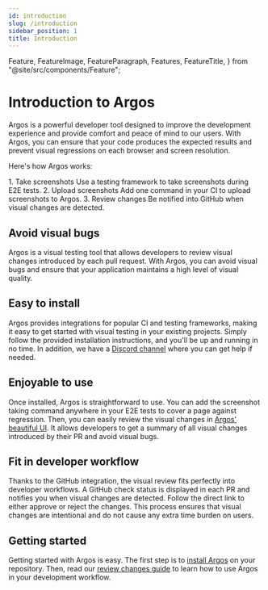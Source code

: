 ```yaml
---
id: introduction
slug: /introduction
sidebar_position: 1
title: Introduction
---
```


  Feature,
  FeatureImage,
  FeatureParagraph,
  Features,
  FeatureTitle,
} from "@site/src/components/Feature";


# Introduction to Argos

Argos is a powerful developer tool designed to improve the development experience and provide comfort and peace of mind to our users. With Argos, you can ensure that your code produces the expected results and prevent visual regressions on each browser and screen resolution.

Here's how Argos works:

<Features>
  <Feature>
    <FeatureImage src={cameraIcon} />
    <FeatureTitle>1. Take screenshots</FeatureTitle>
    <FeatureParagraph>
      Use a testing framework to take screenshots during E2E tests.
    </FeatureParagraph>
  </Feature>
  <Feature>
    <FeatureImage src={uploadIcon} />
    <FeatureTitle>2. Upload screenshots</FeatureTitle>
    <FeatureParagraph>
      Add one command in your CI to upload screenshots to Argos.
    </FeatureParagraph>
  </Feature>
  <Feature>
    <FeatureImage src={checkIcon} />
    <FeatureTitle>3. Review changes</FeatureTitle>
    <FeatureParagraph>
      Be notified into GitHub when visual changes are detected.
    </FeatureParagraph>
  </Feature>
</Features>

## Avoid visual bugs

Argos is a visual testing tool that allows developers to review visual changes introduced by each pull request. With Argos, you can avoid visual bugs and ensure that your application maintains a high level of visual quality.

## Easy to install

Argos provides integrations for popular CI and testing frameworks, making it easy to get started with visual testing in your existing projects. Simply follow the provided installation instructions, and you'll be up and running in no time. In addition, we have a [Discord channel](https://discord.gg/WjzGrQGS4A) where you can get help if needed.

## Enjoyable to use

Once installed, Argos is straightforward to use. You can add the screenshot taking command anywhere in your E2E tests to cover a page against regression. Then, you can easily review the visual changes in [Argos' beautiful UI](https://app.argos-ci.com/argos-ci/argos-ci.com/builds/20). It allows developers to get a summary of all visual changes introduced by their PR and avoid visual bugs.

## Fit in developer workflow

Thanks to the GitHub integration, the visual review fits perfectly into developer workflows. A GitHub check status is displayed in each PR and notifies you when visual changes are detected. Follow the direct link to either approve or reject the changes. This process ensures that visual changes are intentional and do not cause any extra time burden on users.

## Getting started

Getting started with Argos is easy. The first step is to [install Argos](/installation) on your repository. Then, read our [review changes guide](/review-changes) to learn how to use Argos in your development workflow.
